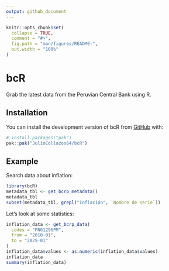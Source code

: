 ```yaml
---
output: github_document
---
```


<!-- README.md is generated from README.Rmd. Please edit that file -->

```r
knitr::opts_chunk$set(
  collapse = TRUE,
  comment = "#>",
  fig.path = "man/figures/README-",
  out.width = "100%"
)
```

# bcR

<!-- badges: start -->
<!-- badges: end -->

Grab the latest data from the Peruvian Central Bank using R.

## Installation

You can install the development version of bcR from [GitHub](https://github.com/) with:

``` r
# install.packages("pak")
pak::pak("JulioCollazos64/bcR")
```

## Example

Search data about inflation:

```r
library(bcR)
metadata_tbl <- get_bcrp_metadata()
metadata_tbl
subset(metadata_tbl, grepl("Inflación", `Nombre de serie`))
```

Let's look at some statistics:

```r
inflation_data <- get_bcrp_data(
  codes = "PN01296PM",
  from = "2010-01",
  to = "2025-01"
)
inflation_data$values <- as.numeric(inflation_data$values)
inflation_data
summary(inflation_data)
```
